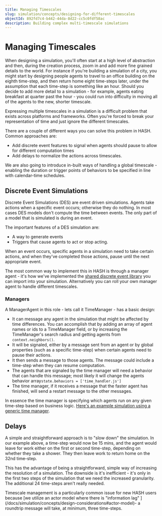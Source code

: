 ```yaml
---
title: Managing Timescales
slug: simulation/concepts/designing-for-different-timescales
objectId: 892fd7c4-b442-44da-8d22-cc5c0fdf58ac
description: Building complex multi-timescale simulations
---
```


# Managing Timescales

When designing a simulation, you'll often start at a high level of abstraction and then, during the creation process, zoom in and add more fine grained details to the world. For instance if you're building a simulation of a city, you might start by designing people agents to travel to an office building on the eighth time-step, and then return home eight time-steps later, under the assumption that each time-step is something like an hour. Should you decide to add more detail to a simulation - for example, agents eating breakfast at quarter past the hour - you could run into difficulty in moving all of the agents to the new, shorter timescale.

Expressing multiple timescales in a simulation is a difficult problem that exists across platforms and frameworks. Often you're forced to break your representation of time and just ignore the different timescales.

There are a couple of different ways you can solve this problem in HASH. Common approaches are:

- Add discrete event features to signal when agents should pause to allow for different computation times
- Add delays to normalize the actions across timescales.

<Hint style="info">
  We are also going to introduce in-built ways of handling a global timescale -
  enabling the duration or trigger points of behaviors to be specified in line
  with calendar-time schedules.
</Hint>

## Discrete Event Simulations

Discrete Event Simulations \(DES\) are event driven simulations. Agents take actions when a specific event occurs; otherwise they do nothing. In most cases DES models don't compute the time between events. The only part of a model that is simulated is during an event.

The important features of a DES simulation are:

- A way to generate events
- Triggers that cause agents to act or stop acting.

When an event occurs, specific agents in a simulation need to take certain actions, and when they've completed those actions, pause until the next appropriate event.

The most common way to implement this in HASH is through a manager agent - it's how we've implemented the [shared discrete event library](/@hash/des) you can import into your simulation. Alternatively you can roll your own manager agent to handle different timescales.

### Managers

A ManagerAgent in this role - lets call it TimeManager - has a basic design:

- It can message any agent in the simulation that might be affected by time differences. You can accomplish that by adding an array of agent names or ids to a TimeManager field, or by increasing the TimeManager's search radius and getting agents from `context.neighbors()`.
- It will be signaled, either by a message sent from an agent or by global properties \(such as a specific time-step\) when certain agents need to pause their actions.
- It then sends a message to those agents. The message could include a time-step when they can resume computation.
- The agents that are signaled by the time manager will need a behavior that can handle this message; most likely it will change the agents behavior array`state.behaviors = ['time_handler.js']`
- The time manager, if it receives a message that the faster agent has finished, will send a restart message to the other messages.

In essence the time manager is specifying which agents run on any given time-step based on business logic. [Here's an example simulation using a generic time manager](/@hash/time-management).

## Delays

A simple and straightforward approach is to "slow down" the simulation. In our example above, a time-step would now be 15 mins, and the agent would leave for work either on the first or second time-step, depending on whether they take a shower. They then leave work to return home on the 32nd time-step.

This has the advantage of being a straightforward, simple way of increasing the resolution of a simulation. The downside is it's inefficient - it's only in the first two steps of the simulation that we need the increased granularity. The additional 24 time-steps aren't really needed.

<Hint style="warning">
  Timescale management is a particularly common issue for new HASH users because
  [we utilize an actor model where there is "information lag"
  ](/docs/simulation/concepts/design-considerations#actor-model)- a roundtrip
  message will take, at minimum, three time-steps.
</Hint>
